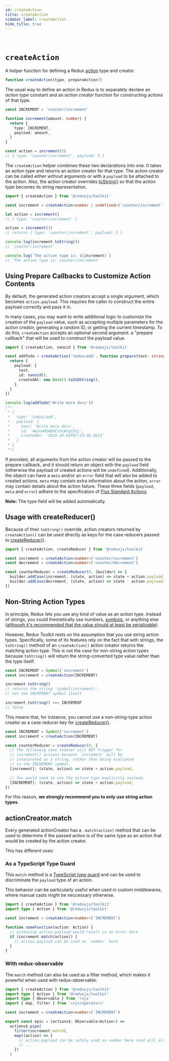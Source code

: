 ```yaml
---
id: createAction
title: createAction
sidebar_label: createAction
hide_title: true
---
```


&nbsp;

# `createAction`

A helper function for defining a Redux [action](https://redux.js.org/basics/actions) type and creator.

```js
function createAction(type, prepareAction?)
```

The usual way to define an action in Redux is to separately declare an _action type_ constant and an _action creator_ function for constructing actions of that type.

```ts
const INCREMENT = 'counter/increment'

function increment(amount: number) {
  return {
    type: INCREMENT,
    payload: amount,
  }
}

const action = increment(3)
// { type: 'counter/increment', payload: 3 }
```

The `createAction` helper combines these two declarations into one. It takes an action type and returns an action creator for that type. The action creator can be called either without arguments or with a `payload` to be attached to the action. Also, the action creator overrides [toString()](https://developer.mozilla.org/en-US/docs/Web/JavaScript/Reference/Global_Objects/Object/toString) so that the action type becomes its string representation.

```ts
import { createAction } from '@reduxjs/toolkit'

const increment = createAction<number | undefined>('counter/increment')

let action = increment()
// { type: 'counter/increment' }

action = increment(3)
// returns { type: 'counter/increment', payload: 3 }

console.log(increment.toString())
// 'counter/increment'

console.log(`The action type is: ${increment}`)
// 'The action type is: counter/increment'
```

## Using Prepare Callbacks to Customize Action Contents

By default, the generated action creators accept a single argument, which becomes `action.payload`. This requires the caller to construct the entire payload correctly and pass it in.

In many cases, you may want to write additional logic to customize the creation of the `payload` value, such as accepting multiple parameters for the action creator, generating a random ID, or getting the current timestamp. To do this, `createAction` accepts an optional second argument: a "prepare callback" that will be used to construct the payload value.

```ts
import { createAction, nanoid } from '@reduxjs/toolkit'

const addTodo = createAction('todos/add', function prepare(text: string) {
  return {
    payload: {
      text,
      id: nanoid(),
      createdAt: new Date().toISOString(),
    },
  }
})

console.log(addTodo('Write more docs'))
/**
 * {
 *   type: 'todos/add',
 *   payload: {
 *     text: 'Write more docs',
 *     id: '4AJvwMSWEHCchcWYga3dj',
 *     createdAt: '2019-10-03T07:53:36.581Z'
 *   }
 * }
 **/
```

If provided, all arguments from the action creator will be passed to the prepare callback, and it should return an object with the `payload` field (otherwise the payload of created actions will be `undefined`). Additionally, the object can have a `meta` and/or an `error` field that will also be added to created actions. `meta` may contain extra information about the action, `error` may contain details about the action failure. These three fields (`payload`, `meta` and `error`) adhere to the specification of [Flux Standard Actions](https://github.com/redux-utilities/flux-standard-action#actions).

**Note:** The type field will be added automatically.

## Usage with createReducer()

Because of their `toString()` override, action creators returned by `createAction()` can be used directly as keys for the case reducers passed to [createReducer()](createReducer.mdx).

```ts
import { createAction, createReducer } from '@reduxjs/toolkit'

const increment = createAction<number>('counter/increment')
const decrement = createAction<number>('counter/decrement')

const counterReducer = createReducer(0, (builder) => {
  builder.addCase(increment, (state, action) => state + action.payload)
  builder.addCase(decrement, (state, action) => state - action.payload)
})
```

## Non-String Action Types

In principle, Redux lets you use any kind of value as an action type. Instead of strings, you could theoretically use numbers, [symbols](https://developer.mozilla.org/en-US/docs/Glossary/Symbol), or anything else ([although it's recommended that the value should at least be serializable](https://redux.js.org/faq/actions#why-should-type-be-a-string-or-at-least-serializable-why-should-my-action-types-be-constants)).

<!-- TODO: decide how to handle this #3370 -->

However, Redux Toolkit rests on the assumption that you use string action types. Specifically, some of its features rely on the fact that with strings, the `toString()` method of an `createAction()` action creator returns the matching action type. This is not the case for non-string action types because `toString()` will return the string-converted type value rather than the type itself.

```js
const INCREMENT = Symbol('increment')
const increment = createAction(INCREMENT)

increment.toString()
// returns the string 'Symbol(increment)',
// not the INCREMENT symbol itself

increment.toString() === INCREMENT
// false
```

This means that, for instance, you cannot use a non-string-type action creator as a case reducer key for [createReducer()](createReducer.mdx).

```js
const INCREMENT = Symbol('increment')
const increment = createAction(INCREMENT)

const counterReducer = createReducer(0, {
  // The following case reducer will NOT trigger for
  // increment() actions because `increment` will be
  // interpreted as a string, rather than being evaluated
  // to the INCREMENT symbol.
  [increment]: (state, action) => state + action.payload,

  // You would need to use the action type explicitly instead.
  [INCREMENT]: (state, action) => state + action.payload,
})
```

For this reason, **we strongly recommend you to only use string action types**.

## actionCreator.match

Every generated actionCreator has a `.match(action)` method that can be used to determine if the passed action is of the same type as an action that would be created by the action creator.

This has different uses:

### As a TypeScript Type Guard

This `match` method is a [TypeScript type guard](https://www.typescriptlang.org/docs/handbook/2/narrowing.html#using-type-predicates) and can be used to discriminate the `payload` type of an action.

This behavior can be particularly useful when used in custom middlewares, where manual casts might be neccessary otherwise.

```ts
import { createAction } from '@reduxjs/toolkit'
import type { Action } from '@reduxjs/toolkit'

const increment = createAction<number>('INCREMENT')

function someFunction(action: Action) {
  // accessing action.payload would result in an error here
  if (increment.match(action)) {
    // action.payload can be used as `number` here
  }
}
```

### With redux-observable

The `match` method can also be used as a filter method, which makes it powerful when used with redux-observable:

```ts
import { createAction } from '@reduxjs/toolkit'
import type { Action } from '@reduxjs/toolkit'
import type { Observable } from 'rxjs'
import { map, filter } from 'rxjs/operators'

const increment = createAction<number>('INCREMENT')

export const epic = (actions$: Observable<Action>) =>
  actions$.pipe(
    filter(increment.match),
    map((action) => {
      // action.payload can be safely used as number here (and will also be correctly inferred by TypeScript)
      // ...
    })
  )
```
